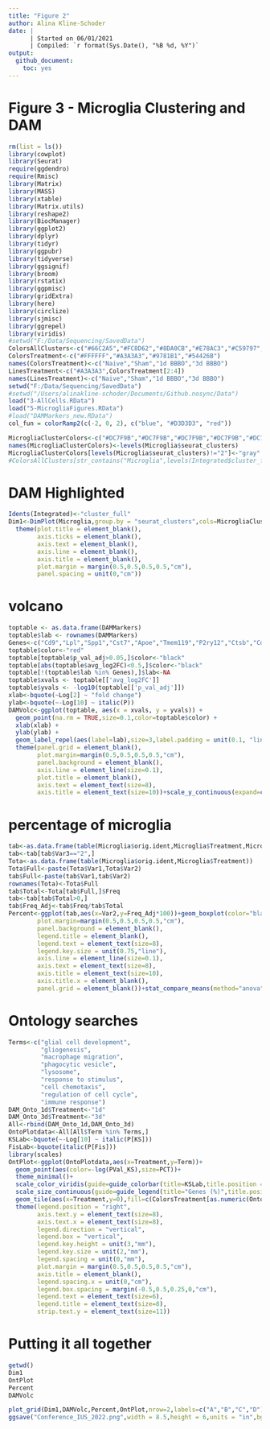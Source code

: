 ```yaml
---
title: "Figure 2"
author: Alina Kline-Schoder
date: | 
      | Started on 06/01/2021
      | Compiled: `r format(Sys.Date(), "%B %d, %Y")`
output:
  github_document:
    toc: yes
---
```

# Figure 3 - Microglia Clustering and DAM

```r
rm(list = ls())
library(cowplot)
library(Seurat)
require(ggdendro)
require(Rmisc)
library(Matrix)
library(MASS)
library(xtable)
library(Matrix.utils)
library(reshape2)
library(BiocManager)
library(ggplot2)
library(dplyr)
library(tidyr)
library(ggpubr)
library(tidyverse)
library(ggsignif)
library(broom)
library(rstatix)
library(ggpmisc)
library(gridExtra)
library(here)
library(circlize)
library(sjmisc)
library(ggrepel)
library(viridis)
#setwd("F:/Data/Sequencing/SavedData")
ColorsAllClusters<-c("#66C2A5","#FC8D62","#8DA0CB","#E78AC3","#C59797","#A6D854","#FFD92F","#BA95C7","#D3D942","#FFD92F","#B1A884","#BA95C7")
ColorsTreatment<-c("#FFFFFF","#A3A3A3","#9781B1","#54426B")
names(ColorsTreatment)<-c("Naive","Sham","1d BBBO","3d BBBO")
LinesTreatment<-c("#A3A3A3",ColorsTreatment[2:4])
names(LinesTreatment)<-c("Naive","Sham","1d BBBO","3d BBBO")
setwd("F:/Data/Sequencing/SavedData")
#setwd("/Users/alinakline-schoder/Documents/Github.nosync/Data")
load("3-AllCells.RData")
load("5-MicrogliaFigures.RData")
#load("DAMMarkers_new.RData")
col_fun = colorRamp2(c(-2, 0, 2), c("blue", "#D3D3D3", "red"))

MicrogliaClusterColors<-c("#DC7F9B","#DC7F9B","#DC7F9B","#DC7F9B","#DC7F9B", "#DC7F9B","#DC7F9B", "#DC7F9B", "#DC7F9B", "#DC7F9B", "#D56D02","#BB3E03","#94D2BD")
names(MicrogliaClusterColors)<-levels(Microglia$seurat_clusters)
MicrogliaClusterColors[levels(Microglia$seurat_clusters)!="2"]<-"gray"
#ColorsAllClusters[str_contains("Microglia",levels(Integrated$cluster_full),switch = T)]<-"red"
```

# DAM Highlighted
```r
Idents(Integrated)<-"cluster_full"
Dim1<-DimPlot(Microglia,group.by = "seurat_clusters",cols=MicrogliaClusterColors,label=FALSE)+NoLegend()+
  theme(plot.title = element_blank(),
        axis.ticks = element_blank(),
        axis.text = element_blank(),
        axis.line = element_blank(),
        axis.title = element_blank(),
        plot.margin = margin(0.5,0.5,0.5,0.5,"cm"),
        panel.spacing = unit(0,"cm"))
```


# volcano 
```r
toptable <- as.data.frame(DAMMarkers)
toptable$lab <- rownames(DAMMarkers)
Genes<-c("Cd9","Lpl","Spp1","Cst7","Apoe","Tmem119","P2ry12","Ctsb","Cd63","Cx3cr1","Lgals1")
toptable$color<-"red"
toptable[toptable$p_val_adj>0.05,]$color<-"black"
toptable[abs(toptable$avg_log2FC)<0.5,]$color<-"black"
toptable[!(toptable$lab %in% Genes),]$lab<-NA
toptable$xvals <- toptable[['avg_log2FC']]
toptable$yvals <- -log10(toptable[['p_val_adj']])
xlab<-bquote(~Log[2] ~ "fold change")
ylab<-bquote(~-Log[10] ~ italic(P))
DAMVolc<-ggplot(toptable, aes(x = xvals, y = yvals)) + 
  geom_point(na.rm = TRUE,size=0.1,color=toptable$color) + 
  xlab(xlab) + 
  ylab(ylab) + 
  geom_label_repel(aes(label=lab),size=3,label.padding = unit(0.1, "lines"),max.overlaps = 100) +
  theme(panel.grid = element_blank(),
        plot.margin=margin(0.5,0.5,0.5,0.5,"cm"),
        panel.background = element_blank(),
        axis.line = element_line(size=0.1),
        plot.title = element_blank(),
        axis.text = element_text(size=8),
        axis.title = element_text(size=10))+scale_y_continuous(expand=c(0,0))
```

# percentage of microglia
```r
tab<-as.data.frame(table(Microglia$orig.ident,Microglia$Treatment,Microglia$seurat_clusters))
tab<-tab[tab$Var3=="2",]
Tota<-as.data.frame(table(Microglia$orig.ident,Microglia$Treatment))
Tota$Full<-paste(Tota$Var1,Tota$Var2)
tab$Full<-paste(tab$Var1,tab$Var2)
rownames(Tota)<-Tota$Full
tab$Total<-Tota[tab$Full,]$Freq
tab<-tab[tab$Total>0,]
tab$Freq_Adj<-tab$Freq/tab$Total
Percent<-ggplot(tab,aes(x=Var2,y=Freq_Adj*100))+geom_boxplot(color="black",aes(fill=Var2))+geom_point(color="black")+scale_fill_manual(values=ColorsTreatment)+theme(legend.position="none",
        plot.margin=margin(0.5,0.5,0.5,0.5,"cm"),
        panel.background = element_blank(),
        legend.title = element_blank(),
        legend.text = element_text(size=8),
        legend.key.size = unit(0.75,"line"),
        axis.line = element_line(size=0.1),
        axis.text = element_text(size=8),
        axis.title = element_text(size=10),
        axis.title.x = element_blank(),
        panel.grid = element_blank())+stat_compare_means(method="anova",label.y = 55,size=3) + scale_y_continuous(expand = c(0,0),limits = c(0,60))+ylab("DAM (% of microglia)")
```


# Ontology searches
```r
Terms<-c("glial cell development",
         "gliogenesis",
         "macrophage migration",
         "phagocytic vesicle",
         "lysosome",
         "response to stimulus",
         "cell chemotaxis",
         "regulation of cell cycle",
         "immune response")
DAM_Onto_1d$Treatment<-"1d"
DAM_Onto_3d$Treatment<-"3d"
All<-rbind(DAM_Onto_1d,DAM_Onto_3d)
OntoPlotdata<-All[All$Term %in% Terms,]
KSLab<-bquote(~-Log[10] ~ italic(P[KS]))
FisLab<-bquote(italic(P[Fis]))
library(scales) 
OntPlot<-ggplot(OntoPlotdata,aes(x=Treatment,y=Term))+
  geom_point(aes(color=-log(PVal_KS),size=PCT))+
  theme_minimal()+
  scale_color_viridis(guide=guide_colorbar(title=KSLab,title.position = "top"),option="plasma") +
  scale_size_continuous(guide=guide_legend(title="Genes (%)",title.position = "top"))+
  geom_tile(aes(x=Treatment,y=0),fill=c(ColorsTreatment[as.numeric(OntoPlotdata$Treatment)+2]),height=0.1)+
  theme(legend.position = "right",
        axis.text.y = element_text(size=8),
        axis.text.x = element_text(size=8),
        legend.direction = "vertical",
        legend.box = "vertical",
        legend.key.height = unit(3,"mm"),
        legend.key.size = unit(2,"mm"),
        legend.spacing = unit(0,"mm"),
        plot.margin = margin(0.5,0.5,0.5,0.5,"cm"),
        axis.title = element_blank(),
        legend.spacing.x = unit(0,"cm"),
        legend.box.spacing = margin(-0.5,0.5,0.25,0,"cm"),
        legend.text = element_text(size=6),
        legend.title = element_text(size=8),
        strip.text.y = element_text(size=11))
```


# Putting it all together
```r
getwd()
Dim1
OntPlot
Percent
DAMVolc

plot_grid(Dim1,DAMVolc,Percent,OntPlot,nrow=2,labels=c("A","B","C","D"))
ggsave("Conference_IUS_2022.png",width = 8.5,height = 6,units = "in",bg="white")
```

